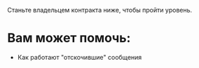Станьте владельцем контракта ниже, чтобы пройти уровень.

# Вам может помочь:

- Как работают "отскочившие" сообщения
